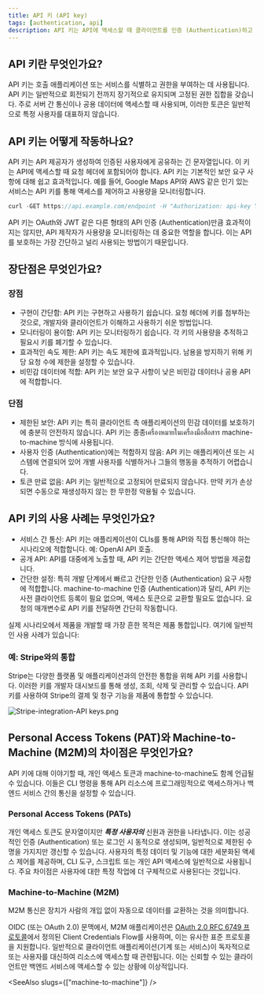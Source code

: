 ```yaml
---
title: API 키 (API key)
tags: [authentication, api]
description: API 키는 API에 액세스할 때 클라이언트를 인증 (Authentication)하고 권한 부여하기 위해 사용되는 고유 식별자입니다. 이는 API 요청에 포함되는 비밀 토큰으로, 클라이언트의 신원을 확인하고 특정 리소스 또는 서비스에 대한 액세스를 허용하는 역할을 합니다. API 키는 일반적으로 서버 간 통신이나 공용 데이터에 액세스할 때 사용됩니다.
---
```


## API 키란 무엇인가요?

API 키는 호출 애플리케이션 또는 서비스를 식별하고 권한을 부여하는 데 사용됩니다. API 키는 일반적으로 회전되기 전까지 장기적으로 유지되며 고정된 권한 집합을 갖습니다. 주로 서버 간 통신이나 공용 데이터에 액세스할 때 사용되며, 이러한 토큰은 일반적으로 특정 사용자를 대표하지 않습니다.

## API 키는 어떻게 작동하나요?

API 키는 API 제공자가 생성하여 인증된 사용자에게 공유하는 긴 문자열입니다. 이 키는 API에 액세스할 때 요청 헤더에 포함되어야 합니다. API 키는 기본적인 보안 요구 사항에 대해 쉽고 효과적입니다. 예를 들어, Google Maps API와 AWS 같은 인기 있는 서비스는 API 키를 통해 액세스를 제어하고 사용량을 모니터링합니다.

```java
curl -GET https://api.example.com/endpoint -H "Authorization: api-key YOUR_API_KEY"
```

API 키는 OAuth와 JWT 같은 다른 형태의 API 인증 (Authentication)만큼 효과적이지는 않지만, API 제작자가 사용량을 모니터링하는 데 중요한 역할을 합니다. 이는 API를 보호하는 가장 간단하고 널리 사용되는 방법이기 때문입니다.

## 장단점은 무엇인가요?

### 장점

- 구현이 간단함: API 키는 구현하고 사용하기 쉽습니다. 요청 헤더에 키를 첨부하는 것으로, 개발자와 클라이언트가 이해하고 사용하기 쉬운 방법입니다.
- 모니터링이 용이함: API 키는 모니터링하기 쉽습니다. 각 키의 사용량을 추적하고 필요시 키를 폐기할 수 있습니다.
- 효과적인 속도 제한: API 키는 속도 제한에 효과적입니다. 남용을 방지하기 위해 키당 요청 수에 제한을 설정할 수 있습니다.
- 비민감 데이터에 적합: API 키는 보안 요구 사항이 낮은 비민감 데이터나 공용 API에 적합합니다.

### 단점

- 제한된 보안: API 키는 특히 클라이언트 측 애플리케이션의 민감 데이터를 보호하기에 충분히 안전하지 않습니다. API 키는 종종เครื่องหมายในเครื่องมือสื่อสาร machine-to-machine 방식에 사용됩니다.
- 사용자 인증 (Authentication)에는 적합하지 않음: API 키는 애플리케이션 또는 시스템에 연결되어 있어 개별 사용자를 식별하거나 그들의 행동을 추적하기 어렵습니다.
- 토큰 만료 없음: API 키는 일반적으로 고정되어 만료되지 않습니다. 만약 키가 손상되면 수동으로 재생성하지 않는 한 무한정 악용될 수 있습니다.

## API 키의 사용 사례는 무엇인가요?

- 서비스 간 통신: API 키는 애플리케이션이 CLIs를 통해 API와 직접 통신해야 하는 시나리오에 적합합니다. 예: OpenAI API 호출.
- 공개 API: API를 대중에게 노출할 때, API 키는 간단한 액세스 제어 방법을 제공합니다.
- 간단한 설정: 특히 개발 단계에서 빠르고 간단한 인증 (Authentication) 요구 사항에 적합합니다. machine-to-machine 인증 (Authentication)과 달리, API 키는 사전 클라이언트 등록이 필요 없으며, 액세스 토큰으로 교환할 필요도 없습니다. 요청의 매개변수로 API 키를 전달하면 간단히 작동합니다.

실제 시나리오에서 제품을 개발할 때 가장 흔한 목적은 제품 통합입니다. 여기에 일반적인 사용 사례가 있습니다:

### 예: Stripe와의 통합

Stripe는 다양한 플랫폼 및 애플리케이션과의 안전한 통합을 위해 API 키를 사용합니다. 이러한 키를 개발자 대시보드를 통해 생성, 조회, 삭제 및 관리할 수 있습니다. API 키를 사용하여 Stripe의 결제 및 청구 기능을 제품에 통합할 수 있습니다.

![Stripe-integration-API keys.png](https://uploads.strapi.logto.io/Stripe_integration_API_keys_cb6a2bc679.png)

## Personal Access Tokens (PAT)와 Machine-to-Machine (M2M)의 차이점은 무엇인가요?

API 키에 대해 이야기할 때, 개인 액세스 토큰과 machine-to-machine도 함께 언급될 수 있습니다. 이들은 CLI 명령을 통해 API 리소스에 프로그래밍적으로 액세스하거나 백엔드 서비스 간의 통신을 설정할 수 있습니다.

### Personal Access Tokens (PATs)

개인 액세스 토큰도 문자열이지만 ***특정 사용자의*** 신원과 권한을 나타냅니다. 이는 성공적인 인증 (Authentication) 또는 로그인 시 동적으로 생성되며, 일반적으로 제한된 수명을 가지지만 갱신할 수 있습니다. 사용자의 특정 데이터 및 기능에 대한 세분화된 액세스 제어를 제공하며, CLI 도구, 스크립트 또는 개인 API 액세스에 일반적으로 사용됩니다. 주요 차이점은 사용자에 대한 특정 작업에 더 구체적으로 사용된다는 것입니다.

### Machine-to-Machine (M2M)

M2M 통신은 장치가 사람의 개입 없이 자동으로 데이터를 교환하는 것을 의미합니다.

OIDC (또는 OAuth 2.0) 문맥에서, M2M 애플리케이션은 [OAuth 2.0 RFC 6749 프로토콜](https://datatracker.ietf.org/doc/html/rfc6749)에서 정의된 Client Credentials Flow를 사용하며, 이는 유사한 표준 프로토콜을 지원합니다. 일반적으로 클라이언트 애플리케이션(기계 또는 서비스)이 독자적으로 또는 사용자를 대신하여 리소스에 액세스할 때 관련됩니다. 이는 신뢰할 수 있는 클라이언트만 백엔드 서비스에 액세스할 수 있는 상황에 이상적입니다.

<SeeAlso slugs={["machine-to-machine"]} />
